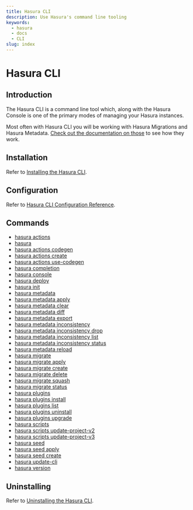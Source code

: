 ```yaml
---
title: Hasura CLI
description: Use Hasura's command line tooling
keywords:
  - hasura
  - docs
  - CLI
slug: index
---
```


# Hasura CLI

## Introduction

The Hasura CLI is a command line tool which, along with the Hasura Console is one of the primary modes of managing your
Hasura instances.

Most often with Hasura CLI you will be working with Hasura Migrations and Hasura Metadata.
[Check out the documentation on those](/migrations-metadata-seeds/index.mdx) to see how they work.

## Installation

Refer to [Installing the Hasura CLI](/hasura-cli/install-hasura-cli.mdx).

## Configuration

Refer to [Hasura CLI Configuration Reference](/hasura-cli/config-reference.mdx).

## Commands

- [hasura actions](/hasura-cli/commands/hasura_actions.mdx)
- [hasura](/hasura-cli/commands/hasura.mdx)
- [hasura actions codegen](/hasura-cli/commands/hasura_actions_codegen.mdx)
- [hasura actions create](/hasura-cli/commands/hasura_actions_create.mdx)
- [hasura actions use-codegen](/hasura-cli/commands/hasura_actions_use-codegen.mdx)
- [hasura completion](/hasura-cli/commands/hasura_completion.mdx)
- [hasura console](/hasura-cli/commands/hasura_console.mdx)
- [hasura deploy](/hasura-cli/commands/hasura_deploy.mdx)
- [hasura init](/hasura-cli/commands/hasura_init.mdx)
- [hasura metadata](/hasura-cli/commands/hasura_metadata.mdx)
- [hasura metadata apply](/hasura-cli/commands/hasura_metadata_apply.mdx)
- [hasura metadata clear](/hasura-cli/commands/hasura_metadata_clear.mdx)
- [hasura metadata diff](/hasura-cli/commands/hasura_metadata_diff.mdx)
- [hasura metadata export](/hasura-cli/commands/hasura_metadata_export.mdx)
- [hasura metadata inconsistency](/hasura-cli/commands/hasura_metadata_inconsistency.mdx)
- [hasura metadata inconsistency drop](/hasura-cli/commands/hasura_metadata_inconsistency_drop.mdx)
- [hasura metadata inconsistency list](/hasura-cli/commands/hasura_metadata_inconsistency_list.mdx)
- [hasura metadata inconsistency status](/hasura-cli/commands/hasura_metadata_inconsistency_status.mdx)
- [hasura metadata reload](/hasura-cli/commands/hasura_metadata_reload.mdx)
- [hasura migrate](/hasura-cli/commands/hasura_migrate.mdx)
- [hasura migrate apply](/hasura-cli/commands/hasura_migrate_apply.mdx)
- [hasura migrate create](/hasura-cli/commands/hasura_migrate_create.mdx)
- [hasura migrate delete](/hasura-cli/commands/hasura_migrate_delete.mdx)
- [hasura migrate squash](/hasura-cli/commands/hasura_migrate_squash.mdx)
- [hasura migrate status](/hasura-cli/commands/hasura_migrate_status.mdx)
- [hasura plugins](/hasura-cli/commands/hasura_plugins.mdx)
- [hasura plugins install](/hasura-cli/commands/hasura_plugins_install.mdx)
- [hasura plugins list](/hasura-cli/commands/hasura_plugins_list.mdx)
- [hasura plugins uninstall](/hasura-cli/commands/hasura_plugins_uninstall.mdx)
- [hasura plugins upgrade](/hasura-cli/commands/hasura_plugins_upgrade.mdx)
- [hasura scripts](/hasura-cli/commands/hasura_scripts.mdx)
- [hasura scripts update-project-v2](/hasura-cli/commands/hasura_scripts_update-project-v2.mdx)
- [hasura scripts update-project-v3](/hasura-cli/commands/hasura_scripts_update-project-v3.mdx)
- [hasura seed](/hasura-cli/commands/hasura_seed.mdx)
- [hasura seed apply](/hasura-cli/commands/hasura_seed_apply.mdx)
- [hasura seed create](/hasura-cli/commands/hasura_seed_create.mdx)
- [hasura update-cli](/hasura-cli/commands/hasura_update-cli.mdx)
- [hasura version](/hasura-cli/commands/hasura_version.mdx)

## Uninstalling

Refer to [Uninstalling the Hasura CLI](/hasura-cli/uninstall-hasura-cli.mdx).
